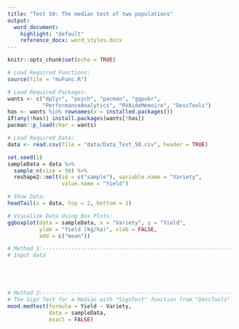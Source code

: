 ```yaml
---
title: "Test 50: The median test of two populations"
output:
  word_document:
    highlight: "default"
    reference_docx: word_styles.docx
---
```


```r
knitr::opts_chunk$set(echo = TRUE)
```

```r
# Load Required Functions:
source(file = "muFunc.R")

# Load Required Packages:
wants <- c("dplyr", "psych", "pacman", "ggpubr",
           "PerformanceAnalytics", "RVAideMemoire", "DescTools")
has <- wants %in% rownames(x = installed.packages())
if(any(!has)) install.packages(wants[!has])
pacman::p_load(char = wants)

# Load Required Data:
data <- read.csv(file = "data/Data_Test_50.csv", header = TRUE)

set.seed(1)
sampleData = data %>% 
  sample_n(size = 50) %>% 
  reshape2::melt(id = c("sample"), variable.name = "Variety",
                 value.name = "Yield")

# Show Data:
headTail(x = data, top = 2, bottom = 2)
```

```r
# Visualize Data Using Box Plots:
ggboxplot(data = sampleData, x = "Variety", y = "Yield",
          ylab = "Yield (kg/ha)", xlab = FALSE,
          add = c("mean"))
```

```r
# Method 1:---------------------------------------------------------------------
# Input data





# Method 2:---------------------------------------------------------------------
# The Sign Test for a Median with "SignTest" function from "DescTools" package
mood.medtest(formula = Yield ~ Variety, 
             data = sampleData,
             exact = FALSE)
```
